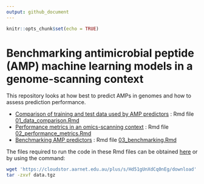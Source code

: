 ```yaml
---
output: github_document
---
```


```r
knitr::opts_chunk$set(echo = TRUE)
```

# Benchmarking antimicrobial peptide (AMP) machine learning models in a genome-scanning context

This repository looks at how best to predict AMPs in genomes and how to assess prediction performance.

- [Comparison of training and test data used by AMP predictors](01_data_comparison.md) : Rmd file [01_data_comparison.Rmd](01_data_comparison.Rmd)
- [Performance metrics in an omics-scanning context](02_performance_metrics.md) : Rmd file [02_performance_metrics.Rmd](02_performance_metrics.Rmd)
- [Benchmarking AMP predictors](03_benchmarking.md) : Rmd file [03_benchmarking.Rmd](03_benchmarking.Rmd)


The files required to run the code in these Rmd files can be obtained [here](https://cloudstor.aarnet.edu.au/plus/s/Hd51gUnXdCq0nEg) or by using the command:


```bash
wget 'https://cloudstor.aarnet.edu.au/plus/s/Hd51gUnXdCq0nEg/download' -O data.tgz
tar -zxvf data.tgz 
```




